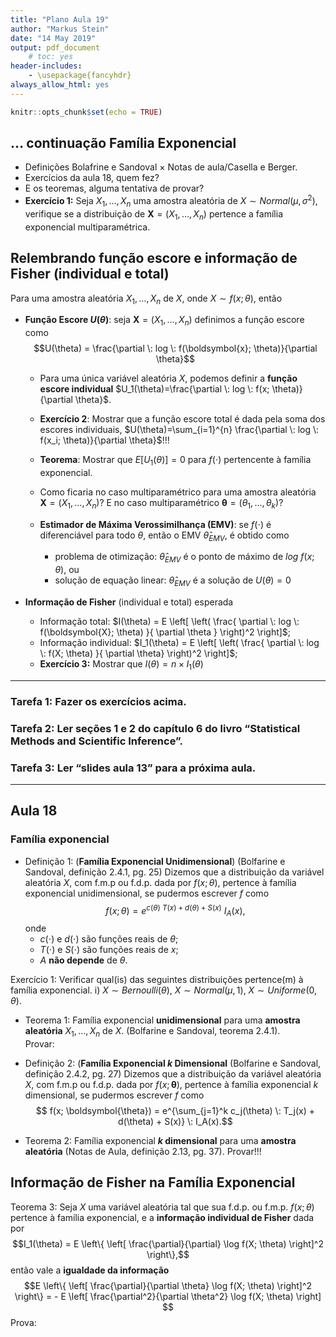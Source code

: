 ```yaml
---
title: "Plano Aula 19"
author: "Markus Stein"
date: "14 May 2019"
output: pdf_document
    # toc: yes
header-includes:
    - \usepackage{fancyhdr}
always_allow_html: yes
---
```

\addtolength{\headheight}{1.0cm} 
\pagestyle{fancyplain} 
\rhead{\includegraphics[height=1.5cm]{/home/markus/Downloads/Logo-40-anos-estatistica.png}}
\lhead{\includegraphics[height=1.5cm]{/home/markus/Downloads/logoIME60.jpg}}
\chead{UNIVERSIDADE FEDERAL DO RIO GRANDE DO SUL \\
INSTITUTO DE MATEMÁTICA E ESTATÍSTICA \\
DEPARTAMENTO DE ESTATÍSTICA \\
\vspace{0.3cm}
MAT02023 - INFERÊNCIA A - 2019/1
}
\renewcommand{\headrulewidth}{0pt} 


```r
knitr::opts_chunk$set(echo = TRUE)
```

## ... continuação Família Exponencial
* Definições Bolafrine e Sandoval $\times$ Notas de aula/Casella e Berger.   
* Exercícios da aula 18, quem fez?
* E os teoremas, alguma tentativa de provar?
* **Exercício 1:** Seja $X_1, \ldots, X_n$ uma amostra aleatória de $X \sim Normal(\mu, \sigma^2)$, verifique se a distribuição de $\boldsymbol{X} = (X_1, \ldots, X_n)$ pertence a família exponencial multiparamétrica.


## Relembrando função escore e informação de Fisher (individual e total)
<!-- capitulo 6 Fisher defini como segunda derivada, ao inves da esperanca da score ao quadrado... -->
Para uma amostra aleatória $X_1, \ldots, X_n$ de $X$, onde $X \sim f(x; \theta)$, então   

* **Função Escore $U(\theta)$**: seja $\boldsymbol{X} = (X_1, \ldots, X_n)$ definimos a função escore como
$$U(\theta) = \frac{\partial \: log \: f(\boldsymbol{x}; \theta)}{\partial \theta}$$    

    + Para uma única variável aleatória $X$, podemos definir a **função escore individual** $U_1(\theta)=\frac{\partial \: log \: f(x; \theta)}{\partial \theta}$.    
    
    + **Exercício 2**: Mostrar que a função escore total é dada pela soma dos escores individuais, $U(\theta)=\sum_{i=1}^{n} \frac{\partial \: log \: f(x_i; \theta)}{\partial \theta}$!!!   
    
    + **Teorema**: Mostrar que $E \left[ U_1(\theta) \right] = 0$ para $f(\cdot)$ pertencente à família exponencial.   
    + Como ficaria no caso multiparamétrico para uma amostra aleatória $\boldsymbol{X} = (X_1, \ldots, X_n)$? E no caso multiparamétrico $\boldsymbol{\theta}=(\theta_1, \ldots, \theta_k)$?
    
    + **Estimador de Máxima Verossimilhança (EMV)**: se $f(\cdot)$ é diferenciável para todo $\theta$, então o EMV $\widehat{\theta}_{EMV}$, é obtido como   
        + problema de otimização: $\widehat{\theta}_{EMV}$ é o ponto de máximo de $log \: f(x; \theta)$, ou  
        + solução de equação linear: $\widehat{\theta}_{EMV}$ é a solução de $U(\theta) = 0$  


* **Informação de Fisher** (individual e total) esperada  
    + Informação total: $I(\theta) = E \left[ \left( \frac{ \partial \: log \: f(\boldsymbol{X}; \theta) }{ \partial \theta } \right)^2 \right]$;  
    + Informação individual: $I_1(\theta) = E \left[ \left( \frac{ \partial \: log \: f(X; \theta) }{ \partial \theta} \right)^2 \right]$;  
    + **Exercício 3:** Mostrar que $I(\theta) = n \times I_1(\theta)$



<!-- e bias connect to fisher 6th chapter section 1 and 2...  -->
<!-- * also Fisher criticise consistency methods based on asymptotic arguments, it does not have anything to help in finite sample settings...    -->
<!-- * to talk about finite population and inference in small samples...   -->


<!-- verificar se fizeram exercício 1 acima...   -->
<!-- exercício normal curvada...   -->
<!-- suficiência... -->
<!-- \vspace{2.0cm} -->
<!-- ## Viés e consistência -->

***

### Tarefa 1: Fazer os exercícios acima.

### Tarefa 2: Ler seções 1 e 2 do capítulo 6 do livro "Statistical Methods and Scientific Inference".

### Tarefa 3: Ler "slides aula 13" para a próxima aula.

***

<!-- \pagebreak -->
## Aula 18
### Família exponencial 
* Definição 1: (**Família Exponencial Unidimensional**) (Bolfarine e Sandoval, definição 2.4.1, pg. 25) Dizemos que a distribuição da variável aleatória $X$, com f.m.p ou f.d.p. dada por $f(x; \theta)$, pertence à família exponencial unidimensional, se pudermos escrever $f$ como
$$ f(x; \theta) = e^{c(\theta) \: T(x) + d(\theta) + S(x)} \: I_A(x),$$
onde   
    + $c(\cdot)$ e $d(\cdot)$ são funções reais de $\theta$;  
    + $T(\cdot)$ e $S(\cdot)$ são funções reais de $x$;  
    + $A$ **não depende** de $\theta$.   

\vspace{1.0cm}    

Exercício 1: Verificar qual(is) das seguintes distribuições pertence(m) à família exponencial. i) $X \sim Bernoulli(\theta)$, $X \sim Normal(\mu, 1)$, $X \sim Uniforme(0, \theta)$.   

\vspace{1.0cm}

* Teorema 1: Família exponencial **unidimensional** para uma **amostra aleatória** $X_1, \ldots, X_n$ de $X$. (Bolfarine e Sandoval, teorema 2.4.1).   
Provar:

\vspace{1.0cm}

* Definição 2: (**Família Exponencial $k$ Dimensional** (Bolfarine e Sandoval, definição 2.4.2, pg. 27)  Dizemos que a distribuição da variável aleatória $X$, com f.m.p ou f.d.p. dada por $f(x; \boldsymbol{\theta})$, pertence à família exponencial $k$ dimensional, se pudermos escrever $f$ como
$$ f(x; \boldsymbol{\theta}) = e^{\sum_{j=1}^k c_j(\theta) \: T_j(x) + d(\theta) + S(x)} \: I_A(x).$$ 

\vspace{1.0cm}

* Teorema 2: Família exponencial **$k$ dimensional** para uma **amostra aleatória** (Notas de Aula, definição 2.13, pg. 37). Provar!!!

\vspace{1.0cm}

## Informação de Fisher na Família Exponencial
Teorema 3: Seja $X$ uma variável aleatória tal que sua f.d.p. ou f.m.p. $f(x; \theta)$ pertence à família exponencial, e a **informação individual de Fisher** dada por 
$$I_1(\theta) = E \left\{ \left[ \frac{\partial}{\partial} \log f(X; \theta) \right]^2 \right\},$$
então vale a **igualdade da informação**
$$E \left\{ \left[ \frac{\partial}{\partial \theta} \log f(X; \theta) \right]^2 \right\} = - E \left[ \frac{\partial^2}{\partial \theta^2} \log f(X; \theta) \right] $$
Prova:

